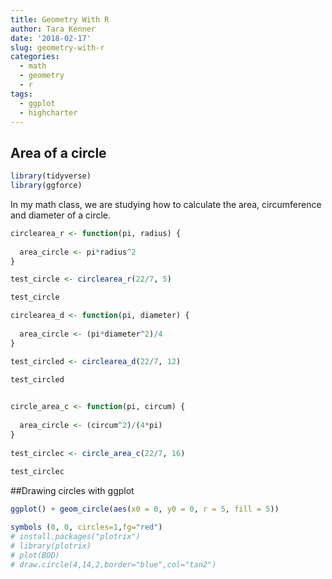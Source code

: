 ```yaml
---
title: Geometry With R
author: Tara Kenner
date: '2018-02-17'
slug: geometry-with-r
categories:
  - math
  - geometry
  - r
tags:
  - ggplot
  - highcharter
---
```


## Area of a circle
```r
library(tidyverse)
library(ggforce)
```

In my math class, we are studying how to calculate the area, circumference and diameter of a circle.

```r
circlearea_r <- function(pi, radius) {
  
  area_circle <- pi*radius^2
}

test_circle <- circlearea_r(22/7, 5)

test_circle
```

```r
circlearea_d <- function(pi, diameter) {
  
  area_circle <- (pi*diameter^2)/4
}

test_circled <- circlearea_d(22/7, 12)  

test_circled
  
```

```r
circle_area_c <- function(pi, circum) {
  
  area_circle <- (circum^2)/(4*pi)
}
  
test_circlec <- circle_area_c(22/7, 16)
  
test_circlec


```

##Drawing circles with ggplot
```r
ggplot() + geom_circle(aes(x0 = 0, y0 = 0, r = 5, fill = 5))
```


```r
symbols (0, 0, circles=1,fg="red")
# install.packages("plotrix")
# library(plotrix)
# plot(BOD)
# draw.circle(4,14,2,border="blue",col="tan2")
```

